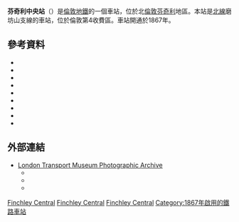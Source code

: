 {{Infobox London station
| name = 芬奇利中央<br />Finchley Central 
| image_name =Finchley Central station.jpg 
| manager = [[倫敦地鐵|倫敦地鐵]] 
| fare_zone = 4 
| locale = [[芬奇利|芬奇利]] 
| borough = [[巴尼特區|巴尼特區]] 
| platforms= 3
<!--| tubeexits06 = 4.615
| tubeexits07 = {{increase}} 4.94
| tubeexits08 = {{increase}} 5.05 
| tubeexits09 = {{increase}} 5.11 -->
| access = Yes
| latitude=51.6011
| longitude=-0.1924
|coord_region=GB-BNE
| symbol           = underground
| access_note      = <ref name=access>{{citation step free tube map}}</ref>
| label_position   = top
| original         = [[Edgware,_Highgate_and_London_Railway|Edgware, Highgate and London Railway]]
| pregroup         = [[大北方鐵路|大北方鐵路]]
| postgroup        = [[倫敦及東北鐵路|倫敦及東北鐵路]]
| years1           = 1867
| years2           = 1940
| years3           = 1941
| years4           = 1962
| events1          = 開通 (GNR)
| events2          = 開通 (北線)
| events3          = 關閉 (LNER)
| events4          = 停止貨運業務
}}
'''芬奇利中央站'''（{{lang-en|Finchley Central tube station}}）是[[倫敦地鐵|倫敦地鐵]]的一個車站，位於北[[倫敦|倫敦]][[芬奇利|芬奇利]]地區。本站是[[北線|北線]]磨坊山支線的車站，位於倫敦第4收費區。車站開通於1867年。
==參考資料==
{{reflist|30em}}
{{ref begin}}
*{{cite book |last=Beard |first=Tony |title=By Tube Beyond Edgware |publisher=Capital Transport |year=2002 |isbn=978-1-85414-246-7 |ref=harv}}
*{{cite book |last=Bownes |first=David |last2=Green |first2=Oliver |last3=Mullins |first3=Sam |year=2012 |title=Underground: How the Tube Shaped London |publisher=Allen Lane |isbn=978-1-84614-462-2 |ref=harv}}
*{{cite book |last=Butt |first=R.V.J. |title=The Directory of Railway Stations |year=1995 |publisher=Patrick Stephens Ltd |location=Yeovil |isbn=1-85260-508-1 |ref=harv }}
*{{cite book |last=Day |first=John R |last2=Reed |first2=John |origyear=1963 |year=2010 |edition=11th |title=The Story of London's Underground |publisher=Capital Transport |isbn=978-1-85414-341-9 |ref=harv}}
*{{cite journal |editor1-last=Hardy |editor1-first=Brian |title=How it used to be - freight on The Underground 50 years ago |journal=Underground News |date=March 2011 |issue=591 |publisher=London Underground Railway Society |issn=0306-8617 |ref=harv}}
*{{cite book |last=Harris |first=Cyril M. |title=What's in a name? |url=https://archive.org/details/whatsinnameorigi0000harr |publisher=Capital Transport |origyear=1977 |year=2001 |edition=4th |isbn=978-1-85414-241-2 |ref=harv}}
*{{cite book |last=Martin |first=Andrew |title=Underground Overground: A Passenger's History of the London Underground |year=2012 |publisher=Profile Books |isbn=978-1-84668-478-4 |ref=harv}}
*{{cite book |last=Rose |first=Douglas |title=The London Underground, A Diagrammatic History |year=1999 |origyear=1980 |edition=7th |publisher=Douglas Rose/Capital Transport |isbn=978-1-85414-219-1|ref=harv}}
*{{cite book |last=Wolmar |first=Christian |authorlink =  |title = The Subterranean Railway: How the London Underground Was Built and How It Changed the City Forever |url=https://archive.org/details/subterraneanrail0000wolm |publisher = Atlantic Books |origyear=2004 |year=2005 |isbn=978-1-84354-023-6|ref=harv}}
{{ref end}}

==外部連結==
{{commonscat-inline|Finchley Central tube station}}
*[http://www.ltmcollection.org/photos/index.html London Transport Museum Photographic Archive] {{Wayback|url=http://www.ltmcollection.org/photos/index.html |date=20160303203920 }}
**{{ltmcollection|69/9857169.jpg|View of station approach with signboard advertising the opening of London Underground services, 1940}}
**{{ltmcollection|sf/i00005sf.jpg|View of platforms with both LNER and Underground trains in station, 1940}}
**{{ltmcollection|90/9857190.jpg|Station building, 1956}}

{{倫敦地鐵北線}}

[[Category:北線車站|Finchley Central]]
[[Category:巴尼特區鐵路車站|Finchley Central]]
[[Category:倫敦通宵地鐵車站|Finchley Central]]
[[Category:1867年啟用的鐵路車站|Category:1867年啟用的鐵路車站]]